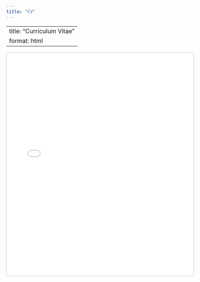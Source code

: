 ```yaml
---
title: "CV"
---
```


---
title: "Curriculum Vitae"
format: html
---

<!-- Desktop iframe -->
<iframe class="desktop-only" 
        src="CV_Elisa_Baldazzi.pdf" 
        width="100%" 
        height="600px" 
        style="border:1px solid #ccc;">
</iframe>

<!-- Mobile link -->
<p class="mobile-only">
  <a href="CV_Elisa_Baldazzi.pdf" target="_blank">Download CV</a>
</p>

<!-- CSS to hide/show elements based on screen size -->
<style>
  @media (max-width: 768px) {
    .desktop-only { display: none; }
  }
  @media (min-width: 769px) {
    .mobile-only { display: none; }
  }
</style>

